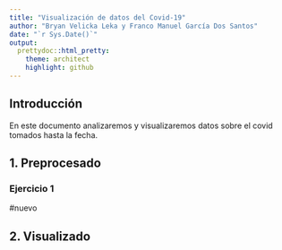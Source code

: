 ```yaml
---
title: "Visualización de datos del Covid-19"
author: "Bryan Velicka Leka y Franco Manuel García Dos Santos"
date: "`r Sys.Date()`"
output:
  prettydoc::html_pretty:
    theme: architect
    highlight: github
---
```



## Introducción

En este documento analizaremos y visualizaremos datos sobre el covid tomados hasta la fecha.

## 1. Preprocesado

###    Ejercicio 1
#nuevo

## 2. Visualizado



